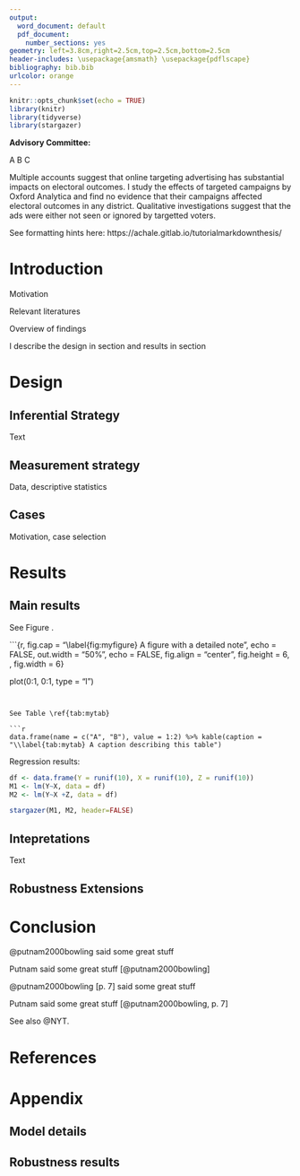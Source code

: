 ```yaml
---
output:
  word_document: default
  pdf_document:
    number_sections: yes
geometry: left=3.8cm,right=2.5cm,top=2.5cm,bottom=2.5cm
header-includes: \usepackage{amsmath} \usepackage{pdflscape}
bibliography: bib.bib
urlcolor: orange
---
```


```r
knitr::opts_chunk$set(echo = TRUE)
library(knitr)
library(tidyverse)
library(stargazer)
```


\pagenumbering{roman}     

\newpage                  <!-- new page -->

\begin{center}        

\Huge{\sc A Great Thesis} % <!-- make large text -->

\bigskip                % <!-- blank lines -->
\bigskip
\bigskip

\large{Honors Student}

\bigskip
\bigskip
\bigskip
\bigskip
\bigskip

Thesis submitted to the Faculty of the Department of Political Science of Columbia University in the City of New York in partial fulfillment of the requirements for the
honors undergraduate program. 

\bigskip
\bigskip
\bigskip
1 April  2021

\end{center}              
\bigskip
\bigskip
\bigskip
\bigskip

**Advisory Committee:**

A
B
C


\newpage 

\begin{center}

\large{Abstract}

\end{center}

\bigskip

Multiple accounts suggest that online targeting advertising has substantial impacts on electoral outcomes. I study the effects of targeted campaigns by Oxford Analytica and find no evidence that their campaigns affected electoral outcomes in any district. Qualitative investigations suggest that the ads were either not seen or ignored by targetted voters.       

See formatting hints here: https://achale.gitlab.io/tutorialmarkdownthesis/


\newpage 

\tableofcontents


\newpage

\pagenumbering{arabic} 

# Introduction

Motivation

Relevant literatures

Overview of findings


I describe the design in section   \ref{design} and results in section \ref{results}

\newpage

# Design {#design}

## Inferential Strategy

Text

## Measurement strategy

Data, descriptive statistics

## Cases

Motivation, case selection

\newpage

# Results {#results}

## Main results 

See Figure \ref{fig:myfigure}.

```{r, fig.cap = "\\label{fig:myfigure} A figure with a detailed  note", echo = FALSE, out.width = "50%", echo = FALSE, fig.align = "center", fig.height = 6, , fig.width = 6}

plot(0:1, 0:1, type = "l")

```


See Table \ref{tab:mytab}

```r

data.frame(name = c("A", "B"), value = 1:2) %>% kable(caption = "\\label{tab:mytab} A caption describing this table")

```


Regression results:

```r

df <- data.frame(Y = runif(10), X = runif(10), Z = runif(10)) 
M1 <- lm(Y~X, data = df)
M2 <- lm(Y~X +Z, data = df)

stargazer(M1, M2, header=FALSE)

```


## Intepretations

Text


## Robustness Extensions

\newpage

# Conclusion 

@putnam2000bowling said some great stuff

Putnam said some great stuff [@putnam2000bowling]

@putnam2000bowling [p. 7] said some great stuff

Putnam said some great stuff [@putnam2000bowling, p. 7]

See also @NYT.


\newpage

# References{-}
<div id="refs"></div>

\renewcommand{\thesection}{\Alph{section}}
\setcounter{section}{1}

\newpage
# Appendix{-}
## Model details {#app:model}
## Robustness results {#app:robust}

